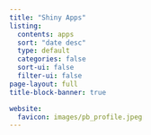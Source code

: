 ```yaml
---
title: "Shiny Apps"
listing:
  contents: apps
  sort: "date desc"
  type: default
  categories: false
  sort-ui: false
  filter-ui: false
page-layout: full
title-block-banner: true

website:
  favicon: images/pb_profile.jpeg
---
```



